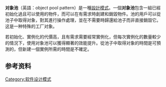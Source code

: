 {{multiple issues|
{{expand|time=2013-09-04T09:00:50+00:00}}
{{expert|time=2013-09-04T09:00:50+00:00}}
{{unreferenced|time=2013-09-04T09:00:50+00:00}}
}}
{{noteTA
|T=zh-hans:对象池模式; zh-hant:物件池模式
|1=zh-hans:对象; zh-hant:物件;
}}
'''对象池'''（英語：object pool pattern）是一種[[設計模式_(計算機)|設計模式]]。一個'''对象池'''包含一組已經初始化過且可以使用的物件，而可以在有需求時創建和銷毀物件。池的用戶可以從池子中取得对象，對其進行操作處理，並在不需要時歸還給池子而非直接銷毀它。这是一种特殊的工厂对象。

若初始化、實例化的代價高，且有需求需要經常實例化，但每次實例化的數量較少的情況下，使用对象池可以獲得顯著的效能提升。從池子中取得对象的時間是可預測的，但新建一個實例所需的時間是不確定。

==参考资料==
{{reflist}}

{{软件设计模式}}
[[Category:软件设计模式|Category:软件设计模式]]